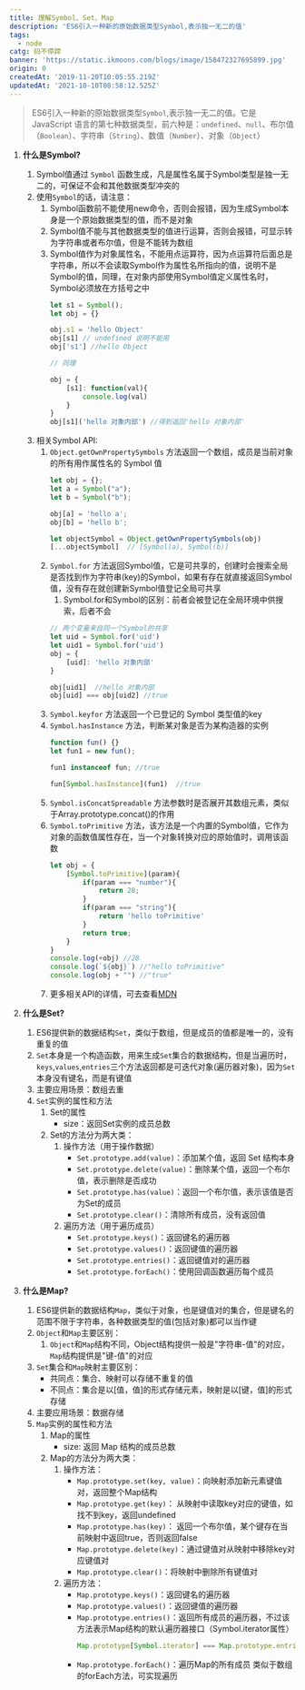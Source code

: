 ```yaml
---
title: 理解Symbol、Set、Map
description: 'ES6引入一种新的原始数据类型Symbol,表示独一无二的值'
tags:
  - node
catg: 码不停蹄
banner: 'https://static.ikmoons.com/blogs/image/158472327695899.jpg'
origin: 0
createdAt: '2019-11-20T10:05:55.219Z'
updatedAt: '2021-10-10T08:58:12.525Z'
---
```


> ES6引入一种新的原始数据类型`Symbol`,表示独一无二的值。它是 JavaScript 语言的第七种数据类型，前六种是：`undefined`、`null`、布尔值（`Boolean`）、字符串（`String`）、数值（`Number`）、对象（`Object`）

1. **什么是Symbol?**
    1. Symbol值通过 `Symbol` 函数生成，凡是属性名属于Symbol类型是独一无二的，可保证不会和其他数据类型冲突的
    2. 使用`Symbol`的话，请注意：
        1. Symbol函数前不能使用new命令，否则会报错，因为生成Symbol本身是一个原始数据类型的值，而不是对象
        2. Symbol值不能与其他数据类型的值进行运算，否则会报错，可显示转为字符串或者布尔值，但是不能转为数组
        3. Symbol值作为对象属性名，不能用点运算符，因为点运算符后面总是字符串，所以不会读取Symbol作为属性名所指向的值，说明不是Symbol的值，同理，在对象内部使用Symbol值定义属性名时，Symbol必须放在方括号之中
            ```javascript
            let s1 = Symbol();
            let obj = {}

            obj.s1 = 'hello Object'
            obj[s1] // undefined 说明不能用
            obj['s1'] //hello Object
            
            // 同理
            
            obj = {
                [s1]: function(val){
                    console.log(val)
                }
            }
            obj[s1]('hello 对象内部') //得到返回'hello 对象内部'
            ```
    3. 相关Symbol API:
        1. `Object.getOwnPropertySymbols` 方法返回一个数组，成员是当前对象的所有用作属性名的 Symbol 值
            ```javascript
            let obj = {};
            let a = Symbol("a");
            let b = Symbol("b");

            obj[a] = 'hello a';
            obj[b] = 'hello b';

            let objectSymbol = Object.getOwnPropertySymbols(obj)
            [...objectSymbol]  // [Symbol(a), Symbol(b)]
            ```
        2. `Symbol.for` 方法返回Symbol值，它是可共享的，创建时会搜索全局是否找到作为字符串(key)的Symbol，如果有存在就直接返回Symbol值，没有存在就创建新Symbol值登记全局可共享
            1. Symbol.for和Symbol的区别：前者会被登记在全局环境中供搜索，后者不会
            ```javascript
            // 两个变量来自同一个Symbol的共享
            let uid = Symbol.for('uid')
            let uid1 = Symbol.for('uid')
            obj = {
                [uid]: 'hello 对象内部'
            }
            
            obj[uid1]  //hello 对象内部
            obj[uid] === obj[uid2] //true
            ```
        3. `Symbol.keyfor` 方法返回一个已登记的 Symbol 类型值的key
        4. `Symbol.hasInstance` 方法，判断某对象是否为某构造器的实例
            ```javascript
            function fun() {}
            let fun1 = new fun();

            fun1 instanceof fun; //true

            fun[Symbol.hasInstance](fun1)  //true
            ```
        5. `Symbol.isConcatSpreadable` 方法参数时是否展开其数组元素，类似于Array.prototype.concat()的作用
        6. `Symbol.toPrimitive` 方法，该方法是一个内置的Symbol值，它作为对象的函数值属性存在，当一个对象转换对应的原始值时，调用该函数
            ```javascript
            let obj = {
                [Symbol.toPrimitive](param){
                    if(param === "number"){
                        return 28;
                    }
                    if(param === "string"){
                        return 'hello toPrimitive'
                    }
                    return true;
                }
            }
            console.log(+obj) //28
            console.log(`${obj}`) //"hello toPrimitive"
            console.log(obj + "") //"true"
            ```
        7. 更多相关API的详情，可去查看[MDN](https://developer.mozilla.org/zh-CN/docs/Web/JavaScript/Reference/Global_Objects/Symbol)

2. **什么是Set?**
    1. ES6提供新的数据结构`Set`，类似于数组，但是成员的值都是唯一的，没有重复的值
    2. `Set`本身是一个构造函数，用来生成`Set`集合的数据结构，但是当遍历时，`keys`,`values`,`entries`三个方法返回都是可迭代对象(遍历器对象)，因为`Set`本身没有键名，而是有键值
    3. 主要应用场景：数组去重
    4. `Set`实例的属性和方法
        1. Set的属性
            * size：返回Set实例的成员总数
        2. Set的方法分为两大类：
            1. 操作方法（用于操作数据）
                * `Set.prototype.add(value)`：添加某个值，返回 Set 结构本身
                * `Set.prototype.delete(value)`：删除某个值，返回一个布尔值，表示删除是否成功
                * `Set.prototype.has(value)`：返回一个布尔值，表示该值是否为Set的成员
                * `Set.prototype.clear()`：清除所有成员，没有返回值
            2. 遍历方法（用于遍历成员）
                * `Set.prototype.keys()`：返回键名的遍历器
                * `Set.prototype.values()`：返回键值的遍历器
                * `Set.prototype.entries()`：返回键值对的遍历器
                * `Set.prototype.forEach()`：使用回调函数遍历每个成员
    
3. **什么是Map?**
    1. ES6提供新的数据结构`Map`，类似于对象，也是键值对的集合，但是键名的范围不限于字符串，各种数据类型的值(包括对象)都可以当作键
    2. `Object`和`Map`主要区别：
        1. `Object`和`Map`结构不同，Object结构提供一般是"字符串-值"的对应，`Map`结构提供是"键-值"的对应
    3. `Set`集合和`Map`映射主要区别：
        * 共同点：集合、映射可以存储不重复的值
        * 不同点：集合是以[值，值]的形式存储元素，映射是以[键，值]的形式存储
    4. 主要应用场景：数据存储
    5. `Map`实例的属性和方法
        1. Map的属性
            * size: 返回 Map 结构的成员总数
        2. Map的方法分为两大类：
            1. 操作方法：
                * `Map.prototype.set(key, value)`：向映射添加新元素键值对，返回整个Map结构
                * `Map.prototype.get(key)`： 从映射中读取key对应的键值，如找不到key，返回undefined
                * `Map.prototype.has(key)`： 返回一个布尔值，某个键存在当前映射中返回true，否则返回false
                * `Map.prototype.delete(key)`：通过键值对从映射中移除key对应键值对
                * `Map.prototype.clear()`：将映射中删除所有键值对
            2. 遍历方法：
                * `Map.prototype.keys()`：返回键名的遍历器
                * `Map.prototype.values()`：返回键值的遍历器
                * `Map.prototype.entries()`：返回所有成员的遍历器，不过该方法表示Map结构的默认遍历器接口（Symbol.iterator属性）
                    ```javascript
                    Map.prototype[Symbol.iterator] === Map.prototype.entries
                    ```
                * `Map.prototype.forEach()`：遍历Map的所有成员 类似于数组的forEach方法，可实现遍历
